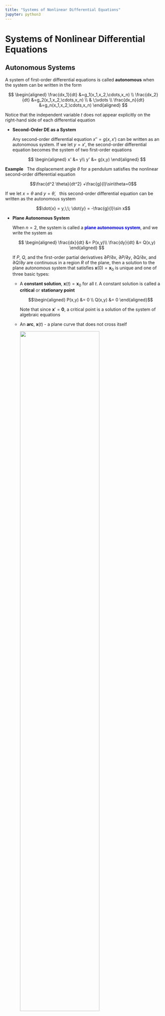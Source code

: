 ```yaml
---
title: "Systems of Nonlinear Differential Equations"
jupyter: python3
---
```


# Systems of Nonlinear Differential Equations  {#sec-11}
## Autonomous Systems  {#sec-11-1}

A system of first-order differential equations is called **autonomous** when the system can be written in the form

$$
    \begin{aligned}
    \frac{dx_1}{dt} &=g_1(x_1,x_2,\cdots,x_n) \\ 
    \frac{dx_2}{dt} &=g_2(x_1,x_2,\cdots,x_n) \\ 
        & \;\vdots \\ 
    \frac{dx_n}{dt} &=g_n(x_1,x_2,\cdots,x_n)
    \end{aligned}
$$

  Notice that the independent variable $t$ does not appear explicitly on the right-hand side of each differential equation

* **Second-Order DE as a System**

  Any second-order differential equation $x''=g(x,x')$ can be written as an autonomous system. 
  If we let $y=x'$, the second-order differential equation becomes the system of two first-order equations
  
    $$
    \begin{aligned}
        x' &= y\\ 
        y' &= g(x,y) 
    \end{aligned}
    $$

**Example** $~$ The displacement angle $\theta$ for a pendulum satisfies the nonlinear second-order
  differential equation
  
  $$\frac{d^2 \theta}{dt^2} +\frac{g}{l}\sin\theta=0$$
  
  If we let $x=\theta$ and $y=\dot{\theta}$, $~$ this second-order differential equation can be written as the autonomous system
  
  $$\dot{x} = y,\;\; \dot{y} = -\frac{g}{l}\sin x$$

* **Plane Autonomous System**
  
  When $n=2$, the system is called a <font color="blue">**plane autonomous system**</font>, and we write the system as
  
  $$
  \begin{aligned}
     \frac{dx}{dt} &= P(x,y)\\ 
     \frac{dy}{dt} &= Q(x,y)
  \end{aligned}
  $$
  
  If $P$, $Q$, and the first-order partial derivatives $\partial P/\partial x$,
  $\partial P/\partial y$, $\partial Q/\partial x$, and $\partial Q/\partial y$ are continuous in a
  region $R$ of the plane, then a solution to the plane autonomous system that satisfies 
  $\mathbf{x}(0)=\mathbf{x}_0$ is unique and one of three basic types:

  * A **constant solution**, $\mathbf{x}(t)=\mathbf{x}_0$ for all $t$. A constant solution is called a **critical** or **stationary point**
    
    $$\begin{aligned}
       P(x,y) &= 0 \\ 
       Q(x,y) &= 0
     \end{aligned}$$
    
     Note that since $\mathbf{x}'=\mathbf{0}$, a critical point is a solution of the system of algebraic equations
    
  * An **arc**, $\mathbf{x}(t)$ - a plane curve that does not cross itself
    
    ![](figures/ch11_figure01.png){width="75%" fig-align="center"}
    
  * A **periodic solution** or **cycle**, $\mathbf{x}(t +p)=\mathbf{x}(t)$
    
    ![](figures/ch11_figure02.png){width="25%" fig-align="center"}
    
 **Example** $~$Find all critical points of the following plane autonomous system

$$
\begin{aligned}
 x'&= x^2 +y^2 -6\\ 
 y'&= x^2 -y 
\end{aligned}$$

## Stability of Linear Systems {#sec-11-2}

If $\mathbf{x}_1$ is a critical point of a plane autonomous system and $\mathbf{x}=\mathbf{x}(t)$ is a solution
satisfying $\mathbf{x}(0)=\mathbf{x}_0$, when $\mathbf{x}_0$ is placed near $\mathbf{x}_1$

![](figures/ch11_figure03.png){width="85%" fig-align="center"}

(@) It may return to the critical point 
(@) It may remain close to the critical point without returning
(@) It may move away from the critical point

* **Stability Analysis**

  * A careful geometric analysis of the solutions to the *linear* plane autonomous system
  
    $$
    \begin{aligned}
       x'&= ax +by\\ 
       y'&= cx +dy
    \end{aligned}
     $$
  
    in terms of the eigenvalues and eigenvectors of the coefficient matrix
  
    $$\mathbf{A}=
    \begin{pmatrix}
     a & b\\ 
     c & d
    \end{pmatrix}
     $$
   
    drives the stabilty analysis

  * To ensure that $\mathbf{x}_0=(0,\,0)$ is the only critical point, we will assume that the determinant $\Delta = ad -bc \neq 0$. If $\tau = a + d$ is the trace of matrix $\mathbf{A}$,
  then the characteristic equation, $\mathrm{det}(\mathbf{A} -\lambda\mathbf{I})=0,$ can be rewritten as
  
    $$\lambda^2 -\tau\lambda +\Delta =0$$
  
    Therefore the eigenvalues of $\mathbf{A}$ are 
  
    $$\lambda =\frac{\tau \pm \sqrt{\tau^2 -4\Delta}}{2}$$
  
    and the usual three cases for these roots occur according to whether $\tau^2 -4\Delta$ is positive, negative, or zero

**Example** $~$ Find the eigenvalues of the linear system

$$
    \begin{aligned}
       x'&= -x +y\\ 
       y'&= cx -y
    \end{aligned}
$$
 
in terms of $c$, and use a numerical solver to discover the shapes of solutions corresponding to the cases
$c=\frac{1}{4}$, $4$, $0$, and $-9$. $\mathbf{A}$ has trace $\tau=-2$ and determinant $\Delta=1 -c$, 
and so the eigenvalues are

$$ \lambda =-1 \pm \sqrt{c} $$
 
The nature of the eigenvalues is therefore determined by the value of $c$

```python
import numpy as np
import sympy as sp
sp.init_printing(use_unicode=True)

c = sp.Symbol('c')
A = sp.Matrix([[-1, 1], [c, -1]])
A.eigenvects()
```

```python
import matplotlib.pyplot as plt

w = 1
xp = np.linspace(-w, w, 50)
yp = np.linspace(-w, w, 50)
x, y = np.meshgrid(xp, yp)

c_ = np.array([1/4, 4, 0, -9])
c_title = [r'$c=\frac{1}{4}$', r'$c=4$', r'$c=0$', r'$c=-9$']

fig = plt.figure(figsize=(6, 6))

for i in range(4):
    
    ax = fig.add_subplot(2, 2, i +1)

    xdot = -x +y
    ydot = c_[i]*x -y
    
    if c_[i] >= 0.0:
        y_1 = -np.sqrt(c_[i]) *xp
        y_2 = np.sqrt(c_[i]) *xp
        ax.plot(xp, y_1, 'r:', xp, y_2, 'g:')    
    ax.streamplot(x, y, xdot, ydot, color='blue')

    ax.set_title(f'{c_title[i]}')

    ax.axis((-w, w, -w, w))
    ax.set_aspect(aspect='equal')
    ax.grid()
    
    ax.tick_params(axis='both', direction='in', 
        labelsize=8)     
    ax.xaxis.set_ticks(np.linspace(-w, w, 5))
    ax.yaxis.set_ticks(np.linspace(-w, w, 5))
    
    if i >= 2: 
        ax.set_xlabel(r'$x$')
    if i == 0 or i == 2: 
        ax.set_ylabel(r'$y$')
```

* <font color="red">Trajectory behaviors in phase portraits can be explained with eigenvalue-eigenvector of $\mathbf{A}$</font>

* **Real Distinct Eigenvalues**, $\tau^2 -4\Delta > 0$

  $$
    \begin{aligned}
        \mathbf{x}(t) &= c_1\mathbf{k}_1 e^{\lambda_1 t} +c_2\mathbf{k}_2 e^{\lambda_2 t}\\ 
        &\;\big\Downarrow \;{\scriptstyle \lambda_1 >\lambda_2}\\ 
        &= e^{\lambda_1 t} \left[c_1\mathbf{k}_1 +c_2\mathbf{k}_2 e^{(\lambda_2 -\lambda_1)t} \right ] \\
        &\;\big\Downarrow \;\,{\scriptstyle t \to \infty}\\
        &\simeq c_1\mathbf{k}_1 e^{\lambda_1 t}
    \end{aligned}
  $$

    * **Both eigenvalues negative**, $\tau^2 -4\Delta > 0$, $\tau<0$, $\Delta>0$
    
        **Stable Node:** Since both eigenvalues are negative, it follows that 
        $\lim_{t \to \infty} \mathbf{x}(t)=\mathbf{0}$ in the direction of $\mathbf{k}_1$ when $c_1 \neq 0$ or
        in the direction of $\mathbf{k}_2$ when $c_1=0$
        
    * **Both eigenvalues positive**, $\tau^2 -4\Delta > 0$, $\tau>0$, $\Delta>0$
    
        **Unstable Node:** $\mathbf{x}(t)$ becomes unbounded in the direction of 
        $\mathbf{k}_1$ when $c_1 \neq 0$ or in the direction of $\mathbf{k}_2$ when $c_1=0$ 
    
    * **Eigenvalues have opposite signs**, $\tau^2 -4\Delta > 0$, $\Delta<0$
    
        **Saddle Point:** When $c_1=0$, $\mathbf{x}(t)$ will approach $\mathbf{0}$ along the line determined by 
        $\mathbf{k}_2$. If $\mathbf{x}(0)$ does not lie on the line determined by $\mathbf{k}_2$, the direction
        determined by $\mathbf{k}_1$ serves as an asymtote for $\mathbf{x}(t)$ 

**Example** $~$ Classify the critical point $(0,0)$ of each of the following linear system 
$\mathbf{x}'=\mathbf{A}\mathbf{x}$ as either a stable node, an unstable node, or a saddle point

<center> 
 $(\text{a})$ $\begin{pmatrix} -2 & -2\\ -2 & -5 \end{pmatrix}$, $\;$
 $(\text{b})$ $\begin{pmatrix} -1 & -2\\ \;\;3 & \;\;4 \end{pmatrix}$, $\;$
 $(\text{c})$ $\begin{pmatrix} 2 & -1\\ 3 & -2 \end{pmatrix}$
 </center>

```python
import numpy as np

w = 1
xp = np.linspace(-w, w, 6)
yp = np.linspace(-w, w, 6)
x, y = np.meshgrid(xp, yp)

A = np.array([[[-2, -2], [-2, -5]], 
              [[-1, -2], [3, 4]], 
              [[2, -1], [3, -2]]])
A_title = ['Stable Node', 'Unstable Node', 'Saddle Point']

fig = plt.figure(figsize=(4, 12))

for i in range(3):
    xdot = A[i,0,0]*x +A[i,0,1]*y
    ydot = A[i,1,0]*x +A[i,1,1]*y

    lamda, v = np.linalg.eig(A[i])

    if lamda[0] >= lamda[1]:
        y_1 = v[1,0]/v[0,0]*xp
        y_2 = v[1,1]/v[0,1]*xp
    else:
        y_1 = v[1,1]/v[0,1]*xp
        y_2 = v[1,0]/v[0,0]*xp       

    ax = fig.add_subplot(3, 1, i +1)
    
    ax.plot(xp, y_1, 'r:', xp, y_2, 'g:')    
    ax.streamplot(x, y, xdot, ydot, color='blue')

    ax.set_title(A_title[i])

    ax.axis((-w, w, -w, w))
    ax.set_aspect(aspect='equal')
    ax.grid()
    
    ax.tick_params(axis='both', direction='in', pad=5)     
    ax.xaxis.set_ticks(np.linspace(-w, w, 5))
    ax.set_ylabel(r'$y$')
    
    ax.yaxis.set_ticks(np.linspace(-w, w, 5))
    if i == 2:
        ax.set_xlabel(r'$x$')
```

* **A Repeated Real Eigenvalue**, $\tau^2 -4\Delta = 0$

  The general solution takes on one of two different forms depending on whether **one** or **two** linearly independent eigenvectors can be found for the repeated eigenvalues $\lambda_1$

  * **Two linearly independent eigenvectors**

    If $\mathbf{k}_1$ and $\mathbf{k}_2$ are two linearly independent eigenvectors corresponding to $\lambda_1$,
  then the general solution is given by
  
    $$\mathbf{x}(t)=c_1\mathbf{k}_1 e^{\lambda_1 t} +c_2\mathbf{k}_2 e^{\lambda_1 t}=
    \left(c_1\mathbf{k}_1 + c_2\mathbf{k}_2 \right) e^{\lambda_1 t}$$
   
    If $\lambda_1<0$, the $\mathbf{x}(t)$ approaches $\mathbf{0}$ along the line determined by the vector
    $c_1\mathbf{k}_1 + c_2\mathbf{k}_2$ and the critical point is a **degenerate stable node**. The arrows are reversed when $\lambda_1>0$, and the critical point is a **degenerate unstable node**

  * **A single linearly independent eigenvectors**
  
    When only a single linearly independent eigenvector $\mathbf{k}_{11}$ exists, the general solution is   given by
  
    $$\begin{aligned}
     \mathbf{x}(t)&=c_1\mathbf{k}_{11} e^{\lambda_1 t} +c_2\left(\mathbf{k}_{11} te^{\lambda_1 t} 
            +\mathbf{k}_{12} e^{\lambda_1 t}\right)\\
         &=te^{\lambda_1 t}\left[c_2 \mathbf{k}_{11} +\frac{1}{t} \left(c_1\mathbf{k}_{11} 
            +c_2\mathbf{k}_{12}\right) \right]
    \end{aligned}$$
    
    where $(\mathbf{A} -\lambda_1\mathbf{I})\mathbf{k}_{12}=\mathbf{k}_{11}$. If $\lambda_1<0$, then $\lim_{t \to \infty} te^{\lambda_1 t}=0$ and it follows that $\mathbf{x}(t)$ approaches $\mathbf{0}$ in the line determined by $\mathbf{k}_{11}$. The critical point is again a **degenerate stable node**. When $\lambda_1>0$, $\mathbf{x}(t)$ becomes unbounded as $t$ increases, and the critical point is a **degenerate unstable node**

**Example** $~$ Classify the critical point $(0,0)$ of each of the following linear system $\mathbf{x}'=\mathbf{A}\mathbf{x}$ 

<center>
$(\text{a})$ $\begin{pmatrix} 1 & 0\\ 0 & 1 \end{pmatrix}$, $\;$
$(\text{b})$ $\begin{pmatrix} 3 & -18\\ 2 &\; -9 \end{pmatrix}$, $\;$
$(\text{c})$ $\begin{pmatrix} \;\;2 & 4\\ -1 & 6 \end{pmatrix}$
</center>

```python
w = 1
xp = np.linspace(-w, w, 6)
yp = np.linspace(-w, w, 6)
x, y = np.meshgrid(xp, yp)

A = np.array([[[1, 0], [0, 1]], 
              [[3, -18], [2, -9]], 
              [[2, 4], [-1, 6]]])
A_title = ['Degenerate Unstable', 
           'Degenerate Stable', 
           'Degenerate Unstable']

fig = plt.figure(figsize=(4, 12))

for i in range(3):
   
    xdot = A[i,0,0]*x +A[i,0,1]*y
    ydot = A[i,1,0]*x +A[i,1,1]*y

    lamda, v = np.linalg.eig(A[i])

    ax = fig.add_subplot(3, 1, i +1)

    if i != 0:
        y_1 = v[1,0] /v[0,0] *xp
        ax.plot(xp, y_1, 'r:')
            
    ax.streamplot(x, y, xdot, ydot, color='blue')

    ax.set_title(A_title[i])

    ax.axis((-w, w, -w, w))
    ax.set_aspect(aspect='equal')
    ax.grid()
    
    ax.tick_params(axis='both', direction='in', pad=5)     
    ax.xaxis.set_ticks(np.linspace(-w, w, 5))
    ax.set_ylabel(r'$y$')
    
    ax.yaxis.set_ticks(np.linspace(-w, w, 5))
    if i == 2: ax.set_xlabel(r'$x$')           
```

* **Complex Eigenvalues**, $\tau^2 -4\Delta < 0$

  If $\lambda_1=\alpha +i\beta$ and $\bar{\lambda}_1$ are the complex eigenvalues and $\mathbf{k}_1=\mathbf{b}_1 +i\mathbf{b}_2$ is a complex eigenvector corresponding to $\lambda_1$, the general solution can be written as $\mathbf{x}=c_1\mathbf{x}_1 +c_2\mathbf{x}_2$

  $$
  \begin{aligned}
    \mathbf{x}_1(t) &=e^{\alpha t}\left(\mathbf{b}_1\cos\beta t -\mathbf{b}_2\sin\beta t\right) \\ 
   \mathbf{x}_2(t) &=e^{\alpha t}\left(\mathbf{b}_2\cos\beta t +\mathbf{b}_1\sin\beta t\right)
   \end{aligned}$$
 
  * **Pure imaginary roots**, $\tau^2 -4\Delta < 0$, $~\tau=0$

    **Center:** When $\alpha=0$, all solutions are ellipses with center at the origin and are periodic   with period $p=2\pi/\beta$. The critical point is called a **center**
  
  * **Nonezero real part**, $\tau^2 -4\Delta < 0$, $~\tau\neq 0$

    **Spiral Point:** When $\alpha<0$, $e^{\alpha t}\to 0$, and the elliptical-like solution spirals closer
  and closer to the origin. The critical point is called a **stable spiral point**. When $\alpha>0$, the 
  effect is the opposite. An elliptical-like solution is driven farther and farther from the origin, and the critical point is now called an **unstable spiral point**

**Example** $~$ Classify the critical point $(0,0)$ of each of the following linear system 
$\mathbf{x}'=\mathbf{A}\mathbf{x}$ 

<center>
$(\text{a})$ $\begin{pmatrix} -1 & 2\\ -1 & 1 \end{pmatrix}$,$\;$
$(\text{b})$ $\begin{pmatrix} -1 & -4\\ \;\;1 & -1 \end{pmatrix}$
</center>

```python
w = 1
xp = np.linspace(-w, w, 6)
yp = np.linspace(-w, w, 6)
x, y = np.meshgrid(xp, yp)

A = np.array([[[-1, 2], [-1, 1]],
              [[-1, -4], [1, -1]]])
A_title = ['Center', 'Stable Spiral']

fig = plt.figure(figsize=(4, 8))

for i in range(2):

    ax = fig.add_subplot(2, 1, i +1)
    
    xdot = A[i,0,0]*x +A[i,0,1]*y
    ydot = A[i,1,0]*x +A[i,1,1]*y

    lamda, v = np.linalg.eig(A[i])
            
    ax.streamplot(x, y, xdot, ydot, color='blue')

    ax.set_title(A_title[i])

    ax.axis((-w, w, -w, w))
    ax.set_aspect(aspect='equal')
    ax.grid()
    
    ax.tick_params(axis='both', direction='in', pad=5)     
    ax.xaxis.set_ticks(np.linspace(-w, w, 5))
    ax.set_ylabel(r'$y$')
    
    ax.yaxis.set_ticks(np.linspace(-w, w, 5))
    if i == 1: ax.set_xlabel(r'$x$')
```

![](figures/ch11_figure04.png){width="75%" fig-align="center"}

For a linear plane autonomous system $\mathbf{x}'=\mathbf{A}\mathbf{x}$ with $\mathrm{det}\,\mathbf{A}\neq 0$,
let $\mathbf{x}$ denote the solution that satisfies the initial condition $\mathbf{x}(0)=\mathbf{x}_0$, where
$\mathbf{x}_0\neq\mathbf{0}$

1. $\lim_{t \to \infty}\mathbf{x}(t)=\mathbf{0}$ if and only if the eigenvalues of $\mathbf{A}$ have negative
   real parts. This will occur when $\Delta>0$ and $\tau<0$
1. $\mathbf{x}(t)$ is periodic if and only if the eigenvalues of $\mathbf{A}$ are pure imaginary. This will
   occur when $\Delta>0$ and $\tau=0$
1. In all other cases, given any neighborhood of the origin, there is at least one $\mathbf{x}_0$ in the neighborhood for which $\mathbf{x}(t)$ becomes unbounded as $t$ increases

## Linearization and Local Stability {#sec-11-3}

Here we will use linearization as a means of analyzing nonlinear DEs and nonlinear systems; the idea is to replace them by linear DEs and linear systems. Let $\mathbf{x}_1$ be a critical point of an autonomous system, and let $\mathbf{x}=\mathbf{x}(t)$ denote the solution that satisfies the initial condition $\mathbf{x}(0)=\mathbf{x}_0$, where $\mathbf{x}\neq\mathbf{x}_1$.

* $\mathbf{x}_1$ is a **stable critical point**
  
  when, given any $\rho > 0$, there is a $r>0$ such that if $\mathbf{x}_0$ satisfies $|\mathbf{x}_0 -\mathbf{x}_1|<r$, then $\mathbf{x}(t)$ satisfies $|\mathbf{x}(t) -\mathbf{x}_1|<\rho$ $\,$ for all $t>0$. If, in addition, 
  $\lim_{t \to \infty} \mathbf{x}(t)=\mathbf{x}_1$ whenever $|\mathbf{x}_0 -\mathbf{x}_1|<r$, we call
  $\mathbf{x}_1$ an **asymptotically stable critical point**
  
* $\mathbf{x}_1$ is an **unstable critical point**

  if there is $\rho>0$ with the property that, for any $r>0$, there is at least one $\mathbf{x}_0$ that
  satisfies $|\mathbf{x}_0 -\mathbf{x}_1|<r$, yet the corresponding solution $\mathbf{x}(t)$ satisfies 
  $|\mathbf{x}(t) -\mathbf{x}_1|\geq\rho$ $\,$ for at least one $t>0$

**Example** $~$ Show that $(0,0)$ is a stable critical point of the nonlinear plane autonomous system

$$
x' = -y -x\sqrt{x^2 +y^2}, \;\; y' = x -y\sqrt{x^2 +y^2}$$

From the formulas $r^2=x^2 +y^2$ and $\theta=\tan^{-1}(y/x)$, we obtain

$$
  \frac{dr}{dt}=\frac{1}{r}\left(x\frac{dx}{dt}+y\frac{dy}{dt} \right),\;
  \frac{d\theta}{dt}=\frac{1}{r^2}\left( -y\frac{dx}{dt} +x\frac{dy}{dt}\right)$$
  
Substituting for $dx/dt$ and $dy/dt$ in the expressions for $dr/dt$ and $d\theta/dt$, we obtain

$$\frac{dr}{dt} = -r^2, \; \frac{d\theta}{dt} = 1$$

Using separation of variables, we see that the solution of the system is

$$ r=\frac{1}{t +c_1},\;\;\theta=t +c_2 $$

for $r\neq 0$. If $\mathbf{x}(0)=(r_0,\theta_0)$ is the initial condition in polar coordinates, then

$$ r=\frac{r_0}{r_0 t +1},\;\;\theta=t +\theta_0 $$

Note that $r\leq r_0$ $\,$ for $t\geq 0$, and $r$ approaches $0$ as $t$ increases. Therefore, given $\rho>0$, a solution that starts less than $\rho$ from the origin remains within $\rho$ of the origin for all $t\geq 0$. Hence the critical point $(0,0)$ is asymptotically stable

**Example** $~$ When expressed in polar coordinates, a plane autonomous system takes the form

$$
\begin{aligned}
  \frac{dr}{dt} &= 0.05\,r(3 -r)\\ 
  \frac{d\theta}{dt} &= -1
\end{aligned}
$$

Show that $(x,y)=(0,0)$ is unstable critical point

We see that $dr/dt=0$ when $r=0$ and can conclude that $(x,y)=(0,0)$ is a critical point. $~$ The differential equation can be solved using separation of variables. If $r(0)=r_0$ and $r_0\neq 0,$ then

$$ r=\frac{3}{1 +c_0 e^{-0.15t}} $$

where $c_0=(3 -r_0)/r_0$. Since

$$\lim_{t \to \infty}\frac{3}{1 +c_0 e^{-0.15t}}=3$$

it follows that no matter how close to $(0,0)$ a solution starts, the solution will leave a disk of radius $\epsilon$ about the origin. Therefore $(0,0)$ is an unstable critical point


* **Linearization**

We replace the term $\mathbf{g}(\mathbf{x})$ in the original autonomous system $\mathbf{x}'=\mathbf{g}(\mathbf{x})$ by a linear term $\mathbf{A}(\mathbf{x} -\mathbf{x}_1)$ that most closely approximates $\mathbf{g}(\mathbf{x})$ in a neighborhood of $\mathbf{x}_1$. This replacement process is called **linearization**

When $\mathbf{x}_1$ is a critical point of a plane autonomous system

$$
\begin{aligned}
 x' &= P(x,y)\\ 
 y' &= Q(x,y)
\end{aligned}
$$

$P(x_1,y_1)=Q(x_1,y_1)=0$ and we have

$$
\begin{aligned}
 x' &= P(x,y)\simeq \left.\frac{\partial P}{\partial x}\right|_{(x_1,y_1)}(x -x_1)
         +\left.\frac{\partial P}{\partial y}\right|_{(x_1,y_1)}(y -y_1)\\ 
 y' &= Q(x,y)\simeq \left.\frac{\partial Q}{\partial x}\right|_{(x_1,y_1)}(x -x_1)
         +\left.\frac{\partial Q}{\partial y}\right|_{(x_1,y_1)}(y -y_1)
\end{aligned}
$$

The original system $\mathbf{x}'=\mathbf{g}(\mathbf{x})$ may be approximated in a neighborhood of $\mathbf{x}_1$
by the linear system $\mathbf{x}'=\mathbf{A}(\mathbf{x} -\mathbf{x}_1)$, where

$$\mathbf{A}=
\begin{pmatrix}
 \left.\frac{\partial P}{\partial x}\right|_{(x_1,y_1)} & \left.\frac{\partial P}{\partial y}\right|_{(x_1,y_1)}\\ 
 \left.\frac{\partial Q}{\partial x}\right|_{(x_1,y_1)} & \left.\frac{\partial Q}{\partial y}\right|_{(x_1,y_1)}
\end{pmatrix} = \mathbf{g}'(\mathbf{x}_1)
$$

* **Stability Criteria for Plane Autonomous System**

1. If the eigenvalues of $\mathbf{A}=\mathbf{g}'(\mathbf{x}_1)$ have negative real part, then $\mathbf{x}_1$ is 
   an asymptotically stable critical point
1. If the eigenvalues of $\mathbf{A}=\mathbf{g}'(\mathbf{x}_1)$ have positive real part, then $\mathbf{x}_1$ is 
   an unstable critical point

**Example** $~$ Classify the criticl points of the following plane autonomous system

$$
\begin{aligned}
 x'&= x^2 +y^2 -6\\ 
 y'&= x^2 -y 
\end{aligned}
$$

The critical points are $(\sqrt{2},2)$ and $(-\sqrt{2},2)$ and the Jacobian matrix is

$$
\mathbf{g}'(\mathbf{x})=
\begin{pmatrix}
 2x & \;2y\\ 
 2x &-1 
\end{pmatrix}
$$

and so

$$
\begin{aligned}
    \mathbf{A}_1 &=\mathbf{g}'({\scriptsize(\sqrt{2},2)})=
    {\scriptsize\begin{pmatrix}
    2\sqrt{2} & \;\;4\\ 
    2\sqrt{2} &-1 
    \end{pmatrix}} \\
    \mathbf{A}_2 &=\mathbf{g}'({\scriptsize(-\sqrt{2},2)})={\scriptsize\begin{pmatrix}
    -2\sqrt{2} & \phantom{-}4\\ 
    -2\sqrt{2} &-1 
    \end{pmatrix}}
\end{aligned}
$$

Since the determinant of $\mathbf{A}_1$ is negative, $\mathbf{A}_1$ has a positive real eigenvalue.
Therefore $(\sqrt{2},2)$ is an unstable critical point. $\mathbf{A}_2$ has a positive determinant and 
a negative trace, and so both eigenvalues have negative real parts. It follows that $(-\sqrt{2},2)$ is a
stable critical point

* **Classifying Critical Points**

![](figures/ch11_figure05.png){width="75%" fig-align="center"}

**Example** $~$ The second-order differential equation $mx'' +kx +k_1x^3 =0$, for $k>0$, represents a general
model for the free, undamped oscillations of a mass $m$ attached to a nonlinear spring.
If $k=1$ and $k_1=-1$, the spring is called soft and the plane autonomous system corresponding to the 
nonlinear second-order equation $x'' +x -x^3=0$ is

$$
\begin{aligned}
 x'&= y\\ 
 y'&= x^3 -x
\end{aligned}
$$

Find and classify the critical points

Since $x^3 -x =x(x^2 -1)$, the critical points are $(0,0)$, $(1,0)$, and $(-1,0)$. The corresponding
Jacobian matrices are

$$
\mathbf{A}_1=\mathbf{g}'((0,0))=
\begin{pmatrix}
 \;\;0 & 1\\ 
 -1 & 0  
\end{pmatrix}\;
$$ 

and

$$
\mathbf{A}_2=\mathbf{g}'((1,0))=\mathbf{g}'((-1,0))=
\begin{pmatrix}
  0 & 1\\ 
  2 & 0 
\end{pmatrix}
$$

Since $\mathrm{det}\,\mathbf{A}_2<0$, critical points $(1,0)$ and $(-1,0)$ are both saddle points. The eigenvalues
of $\mathbf{A}_1$ are $\pm i$, and the status of the critical points at $(0,0)$ remains in doubt. It may be
either a stable spiral, an unstable spiral, or a center

* **Phase-Plane Method**

The linearization method can provide useful information on the local behavior of solutions near critical points.
It is of little help if we are interested in solutions whose initial condition $\mathbf{x}(0)=\mathbf{x}_0$ is not
close to a critical point or if we wish to obtain a global view of the family of solution curves. The 
**phase-plane method** is based on the fact that

$$\frac{dy}{dx}=\frac{dy/dt}{dx/dt}=\frac{Q(x,y)}{P(x,y)}$$

and it attempts to find $y$ as a function of $x$ using one of the methods available for solving first-order DEs

**Example**  $~$ Use the phase-plane method to determine the nature of the solutions to $x'' +x -x^3 =0$ in a neighborhood of $(0,0)$

If we let $dx/dt=y$, then $dy/dt=x^3 -x$. From this we obtain the first-order DE

$$\frac{dy}{dx}=\frac{x^3 -x}{y} $$

which can be solved by separation of variables. Integrating gives

$$ y^2=\frac{x^4}{2}-x^2+c $$

If $\mathbf{x}(0)=(x_0,0)$, where $0<x_0<1$, then $c=-\frac{x_0^4}{2} +x_0^2$, and so

$$ y^2=\frac{(2 -x^2 -x_0^2)(x_0^2 -x^2)}{2} $$

Note that $y=0$ when $x=-x_0$. In addition, the right-hand side is positive when $-x_0<x<x_0$, and
so each $x$ has two corresponding values of $y$. The solution $\mathbf{x}(t)$ that satisfies $\mathbf{x}(0)=(x_0,0)$ is therefore periodic, and so $(0,0)$ is a center

```python
from scipy.integrate import solve_ivp

def myODE(t, y):
    return [y[1], y[0]**3 -y[0]]

def plotPhasePortrait(ax, g, td, x0, y0, color):

    for i in range(x0.shape[0]):
        sol = solve_ivp(g, [0, td[-1]], 
               [x0[i], y0], t_eval = td)    
        ax.plot(x0[i], y0, color +'x')
        ax.plot(sol.y[0], sol.y[1], color +'-', lw=0.2)    

td = np.linspace(0, 50, 2000)    
        
x0_0, y0_0 = np.linspace( 0.1, 1.0, 10),  0.0
x0_1, y0_1 = np.linspace( 1.6, 2.6, 30), -3.0  
x0_2, y0_2 = np.linspace(-2.6,-1.6, 30),  3.0

fig, ax = plt.subplots(figsize=(6, 6))

plotPhasePortrait(ax, myODE, td, x0_0,  y0_0, 'k')
plotPhasePortrait(ax, myODE, td, x0_1,  y0_1, 'b')
plotPhasePortrait(ax, myODE, td, x0_2,  y0_2, 'r')
    
ax.set_title(r'Phase Portrait: $\times$ - initial conditions')

w = 3
ax.axis((-w, w, -w, w))
ax.set_aspect(aspect='equal')
ax.grid()
   
ax.tick_params(axis='both', direction='in', pad=5)     
ax.xaxis.set_ticks(np.linspace(-w, w, 5))
ax.yaxis.set_ticks(np.linspace(-w, w, 5))
ax.set_xlabel(r'$x$')
ax.set_ylabel(r'$y$')

plt.show()
```

## Autonomous Systems as Mathematical Models {#sec-11-4}

Many applications from physics and biology give rise to nonlinear autonomous second-order DEs $x''=g(x,x')$

* Nonlinear Pendulum

  $$ \frac{d^2\theta}{dt^2} +\frac{g}{l}\sin\theta=0 $$

  When we let $x=\theta$ and $y=\theta'$, this second-order differential equation may be rewritten as the dynamical system

  $$
    \begin{aligned}
    x' &= y\\ 
    y' &= -\frac{g}{l}\sin x
    \end{aligned}
  $$

  The critical points are $(\pm k\pi,0)$, and the Jacobian matrix is easily shown to be

  $$\mathbf{g}'((\pm k \pi,0))=
    \begin{pmatrix}
    0 & 1\\ 
    (-1)^{k+1}\frac{g}{l} & 0 
    \end{pmatrix}
  $$

  If $k=2n+1$, $\Delta<0$, and so all critical points $(\pm(2n+1)\pi,0)$ are saddle points. When $k=2n$, the eigenvalues are pure imaginary, and so the nature of these critical points remains in doubt. From

  $$\frac{dy}{dx}=\frac{dy/dt}{dx/dt}=-\frac{g}{l}\frac{\sin x}{y}$$

  it follows that 

  $$\displaystyle y^2=\frac{2g}{l}\cos x +c $$

  If $\mathbf{x}(0)=(x_0,0)$, then 

  $$ y^2=\frac{2g}{l}(\cos x -\cos x_0)$$

  Note that $y=0$ when $x=-x_0$, and that $(2g/l)(\cos x -\cos x_0)>0$ for $|x|<|x_0|<\pi$. Thus each such $x$ has two corresponding values of $y$, and so the solution $\mathbf{x}(t)$ that satisfies $\mathbf{x}(0)=(x_0,0)$ is periodic. We may conclude that $(0,0)$ is a center. In the case of large initial velocities, the pendulum spins in complete circles about the pivot  

```python
w1 = 2*np.pi
w2 = np.pi
xp = np.linspace(-w1, w1, 100)
yp = np.linspace(-w2, w2, 100)
x, y = np.meshgrid(xp, yp)

g = 9.8
l = 8
xdot = y
ydot = -g/l*np.sin(x)

fig, ax = plt.subplots(figsize=(6, 3))
      
ax.streamplot(x, y, xdot, ydot, 
             linewidth=0.5, density=2, color='blue')

ax.set_title('Nonlinear Pendulum')
 
ax.axis((-w1, w1, -w2, w2))
ax.set_aspect(aspect='equal')
ax.grid()
    
ax.tick_params(axis='both', direction='in', pad=5)     
ax.xaxis.set_ticks(np.linspace(-w1, w1, 5))
ax.xaxis.set_ticklabels([r'$-4\pi$', r'$-2\pi$', r'$0$',
                         r'$2\pi$', r'$4\pi$'])
ax.set_xlabel(r'$x$')
ax.yaxis.set_ticks(np.linspace(-w2, w2, 3))
ax.yaxis.set_ticklabels([r'$-\pi$', r'$0$', r'$\pi$'])
ax.set_ylabel(r'$y$')

plt.show()
```

* Periodic Solutions of the Pendulum DE

  Suppose a bead with mass $m$ slides along a thin wire whose shape is described by the function $z=f(x)$.
  A wide variety of nonlinear oscillations can be obtained by changing the shape of the wire and by making
  different assumptions about the forces acting on the bead

  ![](figures/ch11_figure06.png){width="55%" fig-align="center"}

  The tangential force $\mathbf{F}$ due to the weight $W=mg$ $\,$ has a magnitude $mg\sin\theta$, and therefore
  the $x$-component of $\mathbf{F}$ is $F_x=-mg\sin\theta\cos\theta$. Since $f'(x)=\tan\theta$, $\,$ we can use the identity $1+\tan^2\theta=\sec^2\theta$ to conclude that

  $$ 
  \begin{aligned}
   F_x &= -mg\sin\theta\cos\theta
   =-mg\tan\theta\cos^2\theta \\
   &=-mg\frac{f'(x)}{1 +\left[f'(x)\right]^2}
  \end{aligned} 
  $$

  A damping force $\mathbf{D}$, in the direction opposite to the motion, is a constant multiple of the velocitcy 
  of the bead. The $x$-component of $\mathbf{D}$ is therefore

  $$ D_x=-\beta\frac{dx}{dt} $$

  It follows from Newton's second law that

  $$mx''=-mg\frac{f'(x)}{1 +\left[f'(x)\right]^2}-\beta x' $$

  and the corresponding plane autonomous system is

  $$
    \begin{aligned}
    x' &= y\\ 
    y' &= -g\frac{f'(x)}{1 +\left[f'(x)\right]^2}-\frac{\beta}{m} y
    \end{aligned}
  $$

  If $\mathbf{x}_1=(x_1,y_1)$ is a critical point of the system, $y_1=0$ and therefore $f'(x_1)=0$. 
  The bead must therefore be at rest at a point on the wire where the tangent line is horizontal.
  When $f$ is twice differentiable, the Jacobian matrix at $\mathbf{x}_1$ is

  $$
    \mathbf{g}'(\mathbf{x}_1)=
    \begin{pmatrix}
    0 & \phantom{-}1\\ 
    -g f''(x_1) & -\frac{\beta}{m} 
    \end{pmatrix}
  $$

  and so 

  $$
    \begin{aligned}
    \tau &= 
    -\beta/m \\ 
    \Delta &= gf''(x_1) \\ 
    \tau^2 -4\Delta &= \beta^2/m^2 -4gf''(x_1) 
    \end{aligned}
  $$

  We can make the following conclusions:

  * $f''(x_1)<0$ : $~$ A relative maximum therefore occurs at $x=x_1$, and since $\Delta<0$, $\,$ an unstable saddle point occurs at $\mathbf{x}_1=(x_1,0)$  

  * $f''(x_1)>0$ and $\beta>0$: $~$ A relative maximum therefore occurs at $x=x_1$, and since $\tau<0$ and $\Delta>0$, $\,\mathbf{x}_1=(x_1,0)$ is a stable critical point. 

    If $\beta^2 > 4gm^2f''(x_1)$, the system is **overdamped** and the critical point is a stable node. If $\beta^2 < 4gm^2f''(x_1)$, the system is **underdamped** and the critical point is a stable spiral point. The exact nature of the stable critical point is still in doubt if $\beta^2 = 4gm^2f''(x_1)$

  * $f''(x_1)>0$ and the system is undamped ($\beta=0$):

    In this case the eigenvalues are pure imaginary, but the phase-plane method can be used to show that the critical point is a center. Therefore solutions with $\mathbf{x}(0)=(x(0),x'(0))$ near $\mathbf{x}_1=(x_1,0)$ are periodic

**Example** $~$ A bead is released from the position $x(0)=x_0$ on the curve $z=\cosh(x)$ with initial velocity $x'(0)=\nu_0$. Use the phase-plane method to show that the resulting solution is periodic when the system is undamped

```python
w = 10
xp = np.linspace(-w, w, 200)
yp = np.linspace(-w, w, 200)
x, y = np.meshgrid(xp, yp)

g = 9.8
m = 1
beta = [0, 0.25, 0.5]

sb_title = [r'$\beta=0$', r'$\beta=0.25$', r'$\beta=0.5$']

def df(x):
    return np.sinh(x)

fig = plt.figure(figsize=(5, 15))

for i in range(3):
    
    xdot = y
    ydot = -g*df(x) /(1 +df(x)**2) -beta[i] /m *y

    ax = fig.add_subplot(3, 1, i +1)
    ax.streamplot(x, y, xdot, ydot, density=1.5, 
                  linewidth=0.5, color='blue')

    ax.set_title(sb_title[i])

    ax.axis((-w, w, -w, w))
    ax.set_aspect(aspect='equal')
    ax.grid()
    
    ax.tick_params(axis='both', direction='in', pad=5)     
    ax.xaxis.set_ticks(np.linspace(-w, w, 5))
    ax.set_ylabel(r'$y$')
    ax.yaxis.set_ticks(np.linspace(-w, w, 5))
    if i == 2:
        ax.set_xlabel(r'$x$')
    
plt.show()    
```

* Lotka-Volterra Predator-Prey Model

  There are many predator-prey models that lead to plane autonomous systems with at least one periodic solution.
  The first such model was constructed independently by pioneer biomathematicians A. Lotka (1925) and
  V. Volterra (1926). If $x$ denotes the number of predators and $y$ denotes the number of prey, then
  the Lotka-Volterra model takes the form

  $$
    \begin{aligned}
    x' &= -ax +bxy = x(-a +by)\\ 
    y' &= -cxy +dy = y(-cx +d)
    \end{aligned}
  $$

  where $a$, $b$, $c$, and $d$ are positive constants. The critical points of this plane autonomous system are
  $(0,0)$ and $(d/c,a/b)$, and the corresponding Jocobian matrices are

  $$
  \begin{aligned}
    \mathbf{A}_1 &= \mathbf{g}'\left((0,0)\right)=
      \begin{pmatrix} -a & 0 \\ \phantom{-}0 & d \end{pmatrix} \\
    \mathbf{A}_2 &= \mathbf{g}'\left((d/c,a/b)\right)=
     \begin{pmatrix} 0 & bd/c \\ -ac/b & 0 \end{pmatrix}
  \end{aligned}
  $$

  The critical point $(0,0)$ is a saddle point. Since $\mathbf{A}_2$ has pure imaginary eigenvalues 
  $\lambda=\pm i\sqrt{ad}$, the critical point $(d/c,a/b)$ may be a center. This possibility can be
  investigated using the phase-plane method. Since

  $$ \frac{dy}{dx}=\frac{y(-cx +d)}{x(-a +by)} $$

  we may separate variables and obtain

  $$ \int\frac{-a +by}{y}\,dy=\int\frac{-cx +d}{x}\,dx $$

  so that

  $$ \left(x^d e^{-cx}\right)\left(y^a e^{-by}\right)=F(x)G(y)=c_0 $$

  Typical graphs of the nonnegative functions $F(x)=x^d e^{-cx}$ and $G(y)=y^a e^{-by}$ are shown in

  ![](figures/ch11_figure07.png){width=85%" fig-align="center"}

  It is not hard to show that $F(x)$ has an absolute maximum at $x=d/c$, whereas $G(y)$ has an absolute maximum at $y=a/b$. These graphs can be used to establish the following properties of a solution curve that orginates at a noncritical point $(x_0,y_0)$ in the first quadrant

  * If $y=a/b$, $F(x)G(a/b)=c_0$ has two solutions $x_m$ and $x_M$ that satisfy $x_m<d/c<x_M$

  * If $x_m<x_1<x_M$ and $x=x_1$, $\,$ then $F(x_1)G(y)=c_0$ has exactly two solutions $y_1$ and $y_2$ that
    satisfy $y_1<a/b<y_2$

  * If $x$ is outside the interval $[x_m,x_M]$, $\,$ then $F(x)G(y)=c_0$ has no solutions

**Example** $~$ If we let $a=0.1$, $b=0.002$, $c=0.0025$, and $d=0.2$ in the Lotka-Volterra predator-prey model, the critical point in the first quadrant is $(d/c,a/b)=(80,50)$, and we know that this critical point is a center. The eigenvalues of $\mathbf{g}'((80,50))$ are $\lambda=\pm(\sqrt{2}/10)i$, and so the solutions near the critical point have period $p\simeq 10\sqrt{2}\pi$

```python
a = 0.1
b = 0.002
c = 0.0025
d = 0.2

def myODE(t, y):
    return [-a*y[0] +b*y[0]*y[1], -c*y[0]*y[1] +d*y[1]]

fig, ax = plt.subplots(figsize=(6, 6))

td = 80
t_eval = np.linspace(0, td, 300)
x0 = 0
y0 = 50
for i in range(15):
    x0 = x0 +5
    sol = solve_ivp(myODE, [0, td], [x0, y0], 
         t_eval=t_eval)    
    ax.plot(x0, y0, 'ro')
    ax.plot(sol.y[0], sol.y[1], 'b-', linewidth=1)
    
ax.set_title('Lotka-Volterra model')

w = 400
ax.axis((0, w, 0, w))
ax.set_aspect(aspect='equal')
ax.grid()
   
ax.tick_params(axis='both', direction='in', pad=5)     
ax.xaxis.set_ticks(np.linspace(0, w, 5))
ax.set_xlabel(r'$x$, predator')
ax.yaxis.set_ticks(np.linspace(0, w, 5))
ax.set_ylabel(r'$y$, prey')
plt.show()
```

* Lotka-Volterra Competition Model

  A **competitive interaction** occurs when two or more species compete for the food, water, light, and species
  resources of an ecosystem. A number of mathematical models have been constructed that offer insights into conditions that permit *coexistence*. If $x$ denotes the number in species I and $y$ denotes the number in species II, then the Lotka-Volterra model takes the form

  $$
    \begin{aligned}
    x' &= \frac{r_1}{K_1} x(K_1 -x -\alpha_{12}y)\\ 
    y' &= \frac{r_2}{K_2} y(K_2 -y -\alpha_{21}x)
    \end{aligned}
  $$

  Note that in the absence of species II ($y=0$), $x'=(r_1/K_1)x(K_1 -x)$, and so the first population grows logistically and approaches the steady-state population $K_1$. A similar statement holds for species II growing in the absence of speices I. The term $-\alpha_{21}xy$ in the second equation stems from the competitive effect
  of species I on species II. The model therefore assumes that this rate of inhibition is directly proportional to
  the number of possible competitive pairs $xy$ at a particular $t$

  This plane autonomous system has critical points at $(0,0)$, $(K_1,0)$, and $(0,K_2)$. When 
  $\alpha_{12}\alpha_{21}\neq 0$, the lines $K_1 -x -\alpha_{12}y=0$ and $K_2 -y -\alpha_{21}x=0$ intersect to produce a fourth critical point $\hat{\mathbf{x}}=(\hat{x},\hat{y})$

  $$ \hat{x}=\frac{K_1 -\alpha_{12}K_2}{1 -\alpha_{12}\alpha_{21}},\;
  \hat{y}=\frac{K_2 -\alpha_{21}K_1}{1 -\alpha_{12}\alpha_{21}}$$

**Example** $~$ A competitive interaction is described by the Lotka-Volterra competition model

$$
\begin{aligned}
 x' &= 0.004 x\,(50 -x -0.75y)\\ 
 y' &= 0.001 y\,(100 -y -3.0x)
\end{aligned}
$$

Find and classify all critical points of the system

```python
w = 120
xp = np.linspace(0, w, 200)
yp = np.linspace(0, w, 200)
x, y = np.meshgrid(xp, yp)

r1_K1 = 0.004
r2_K2 = 0.001
K1 = 50
K2 = 100
a_12 = np.array([0.75, 0.4])
a_21 = np.array([3.00, 1.5])

fig = plt.figure(figsize=(6, 12))

for i in range(2):
    
    ax = fig.add_subplot(2, 1, i +1)
    
    xdot = r1_K1*x*(K1 -x -a_12[i]*y)
    ydot = r2_K2*y*(K2 -y -a_21[i]*x)

    cpt_x = np.array([0, K1, 0, (K1 -a_12[i]*K2)
                      /(1 -a_12[i]*a_21[i])])
    cpt_y = np.array([0, 0, K2, (K2 -a_21[i]*K1)
                      /(1 -a_12[i]*a_21[i])])

    ax.streamplot(x, y, xdot, ydot, density=1.5, 
                  linewidth=0.5, color='blue')
    ax.plot(cpt_x, cpt_y, 'ro')
    ax.set_title(r'$\alpha_{12}=$' +str(a_12[i]) 
                 +r'$, \alpha_{21}=$' +str(a_21[i]))
    ax.axis((0, w, 0, w))
    ax.set_aspect(aspect='equal')
    ax.grid()
    
    ax.tick_params(axis='both', direction='in', pad=5)     
    ax.xaxis.set_ticks(np.linspace(0, w, 4))
    ax.set_xlabel(r'$x$')
    ax.yaxis.set_ticks(np.linspace(0, w, 4))
    ax.set_ylabel(r'$y$')
    
plt.show()
```

## Periodic Solutions, Limit Cycles, and Global Stability {#sec-11-5}

In this section, we will investigate the existence of periodic solutions of nonlinear plane autonomous systems
and introduce special periodic solutions called **limit cycles**

An analysis of critical points using linearization can provide valuable information on the behavior of solutions
near critical points and insight into a variety of biological and physical phenomena. However there are some
inherent limitations to this approach. When the eigenvalues of the Jacobian matrix are pure imaginary,
we cannot conclude that there are periodic solutions near the critical point

The first goal of this section is *to determine conditions under which we can either exclude the possibility of periodic solutions or assert their existence*

A second goal is *to determine conditions under which an asymptotically stable critical point is globally 
stable*: $\lim_{t \to \infty}\mathbf{x}(t)=\mathbf{x}_1$ for all initial conditions in 
a simply connected region $\mathbb{R}$

* **Negative Criteria**

**Theorem** If a plane autonomous system has a periodic solution $\mathbf{x}=\mathbf{x}(t)$ in a simply 
connected region $\mathbb{R}$, then the system has at least one critical point inside the corresponding
simple closed curve $C$. If there is a single critical point inside $C$, then that critical point cannot be a 
saddle point

**Corollary** If a simply connected region $\mathbb{R}$ either contains no critical points of a plane autonomous
system or contains a single saddle point, then there are no periodic solutions in $\mathbb{R}$

**Example** $~$ Show that the Lotka-Volterra competition model

$$
\begin{aligned}
 x' &= 0.004 x\,(50 -x -0.75y)\\ 
 y' &= 0.001 y\,(100 -y -3.0x)
\end{aligned}
$$

has no periodic solutions in the first quadrant

Another sometimes useful result can be formulated in terms of the divergence of the vector field 

$$ \mathbf{v}(x,y)=\left(P(x,y), Q(x,y)\right) $$

* **Bendixson Negative Criterion**

If $\displaystyle\mathrm{div}\,\mathbf{v}=\frac{\partial P}{\partial x} +\frac{\partial Q}{\partial y}$ does not
change sign in a simply connected region $\mathbb{R}$, then the plane autonomous system has no periodic solutions in $\mathbb{R}$

**Proof** $~$ Suppose, to the contrary, that there is a periodic solution $\mathbf{x}=\mathbf{x}(t)$ in $\mathbb{R}$, and let $C$ be the resulting simple closed curve and $R_1$ the region bounded by $C$. By using Green's theorem, we obtain

$$ \int_C -Q(x,y)\,dx +P(x,y)\,dy=\iint_{R_1} 
  \left(\frac{\partial P}{\partial x} +\frac{\partial Q}{\partial y}\right)\, dxdy $$

Since $\mathbf{x}=\mathbf{x}(t)$ is a solution with period $p$, $\,$ we have $x'(t)=P(x(t),y(t))$ and
$y'(t)=Q(x(t),y(t))$, and so

$$
\begin{aligned}
 \int_C -&Q(x,y)\,dx +P(x,y)\,dy \\
   &= \int_0^p \left[-Q(x(t),y(t))\,x'(t) +P(x(t),y(t))\,y'(t) \right]\,dt\\ 
   &= \int_0^p -QP +PQ \,dt = 0
\end{aligned}
$$

Since $\displaystyle\mathrm{div}\,\mathbf{v}=\frac{\partial P}{\partial x} +\frac{\partial Q}{\partial y}$ is continuous and does not change sign in $\mathbb{R}$, it follows that either $\mathrm{det}\,\mathbf{v}\geq 0$
or $\mathrm{det}\,\mathbf{v}\leq 0$ in $\mathbb{R}$, and so

$$
  \iint_{R_1} \left(\frac{\partial P}{\partial x} +\frac{\partial Q}{\partial y}\right)\, dxdy \neq 0
$$

This contradiction establishes that there are no periodic solutions in $\mathbb{R}$

**Example** $~$ The sliding bead satisfies the differential equation

$$ mx''=-mg\frac{f'(x)}{1 +\left[f'(x)\right]^2}-\beta x' $$

Show that there are no periodic solutions

**Solution** $~$ The corresponding plane autonomous system is

$$
\begin{aligned}
   x' &= y\\ 
   y' &= -g\frac{f'(x)}{1 +\left[f'(x)\right]^2}-\frac{\beta}{m} y
\end{aligned}
$$

and so $\displaystyle
  \mathrm{div}\,\mathbf{v}=\frac{\partial P}{\partial x} +\frac{\partial Q}{\partial y}=-\frac{\beta}{m}<0$

* **Dulac Negative Criterion**

If $\delta(x,y)$ has continuous first partial derivatives in a simply connected region $\mathbb{R}$ and
$\displaystyle \frac{\partial (\delta P)}{\partial x} +\frac{\partial (\delta Q)}{\partial y}$ does not
change sign in $\mathbb{R}$, $\,$ then the plane autonomous system has no periodic solutions in $\mathbb{R}$

**Example** $~$ Use $\delta(x,y)=1/(xy)$ to show that the Lotka-Volterra competition equations

$$
\begin{aligned}
 x' &= \frac{r_1}{K_1} x(K_1 -x -\alpha_{12}y)\\ 
 y' &= \frac{r_2}{K_2} y(K_2 -y -\alpha_{21}x)
\end{aligned}
$$

have no periodic solutions in the first quadrant

**Solution** $~$ If $\delta(x,y)=1/(xy)$, then

$$ \frac{\partial (\delta P)}{\partial x} +\frac{\partial (\delta Q)}{\partial y}=
  \frac{r_1}{K_1}\left(-\frac{1}{y}\right) +\frac{r_2}{K_2}\left(-\frac{1}{x}\right) <0 $$

in the first quadrant

* **Positive Criteria**

  A region $\mathbb{R}$ is called an **invariant region** for a plane autonomous system if, whenever $\mathbf{x}_0$ is in $\mathbb{R}$, the solution $\mathbf{x}=\mathbf{x}(t)$ remains in $\mathbb{R}$. If $\mathbf{n}(x,y)$ denotes a normal vector on the boundary that points inside the region, then $\mathbb{R}$ will be an invariant region for the plane autonomous system provided $\mathbf{v}(x,y)\cdot\mathbf{n}(x,y)\geq 0$ for all points $(x,y)$ in the boundary

 ![](figures/ch11_figure08.png){width="45%" fig-align="center"}

* **Poincar&eacute;-Benedixon I**

  Let $\mathbb{R}$ be an invariant region for a plane autonomous system and suppose that $\mathbb{R}$ has no
  critical points on its boundary

  $(\text{a})$ $~$ If $\mathbb{R}$ is a type I region that has a single unstable node or an unstable spiral point in its interior, then there is at least one periodic solution in $\mathbb{R}$

  $(\text{b})$ $~$ If $\mathbb{R}$ is a type II region that contains no critical points of the system, 
   then there is at least one periodic solution in $\mathbb{R}$
    
  In either of the two cases, if $\mathbf{x}=\mathbf{x}(0)$ is a nonperiodic solution in $\mathbb{R}$, then
  $\mathbf{x}(t)$ spirals toward a cycle that is a solution to the system. This periodic solution is called a **limit cycle**

**Example** $~$ The Van der Pol equation is a nonlinear second-order differential equation that arises in electronics, and as a plane autonomous system it takes the form

$$\begin{aligned}
 x' &= y\\ 
 y' &= -\mu (x^2 -1)y -x
\end{aligned}$$

Show that the Van der Pol DE has a periodic solution when $\mu>0$

```python
w = 3
xp = np.linspace(-w, w, 100)
yp = np.linspace(-w, w, 100)
x, y = np.meshgrid(xp, yp)

fig = plt.figure(figsize=(5, 10))

mu = np.array([1, 3])
vdp_title = [r'$\mu=1$', r'$\mu=3$']

for i in range(2):
    
    ax = fig.add_subplot(2, 1, i +1)
    
    xdot = y
    ydot = -mu[i]*(x*x -1)*y -x

    ax.streamplot(x, y, xdot, ydot, density=1.5,  
       linewidth=0.5, color='blue')
    ax.plot(0, 0, 'ro')
    ax.set_title(vdp_title[i])

    ax.axis((-w, w, -w, w))
    ax.set_aspect(aspect='equal')
    ax.grid()
    
    ax.tick_params(axis='both', direction='in', pad=5)     
    ax.xaxis.set_ticks(np.linspace(-w, w, 4))
    ax.set_xlabel(r'$x$')
    ax.yaxis.set_ticks(np.linspace(-w, w, 4))
    ax.set_ylabel(r'$y$')
    
plt.show()
```

We will assumme that there is a Type I invariant region $\mathbb{R}$ for the corresponding plane autonomous system and that this region contains $(0,0)$ in its interior. The only critical point is $(0,0)$, and the Jacobian matrix is given by

$$
\mathbf{g}'((0,0))=
\begin{pmatrix}
 \;\;0 & 1\\ 
 -1 & \mu
\end{pmatrix}
$$

Therefore, $\tau=\mu$, $\Delta=1$, and $\tau^2 -4\Delta=\mu^2-4$. Since $\mu >0$, the critical point is either an unstable spiral point or an unstable node. By part (a) of **Poincar&eacute;-Benedixon I**, the system has at least one periodic solution in $\mathbb{R}$

```python
td = 15
w = 5
mu_ = np.array([1, 2.5])
x0 = np.array([[0.5, 0.5], [3, 3], [-3,-3], [0, 0.1]])

def myODE(t, y):
    return [y[1], -mu*(y[0]*y[0] -1)*y[1] -y[0]]

vdp_title = [r'$\mu=1$', r'$\mu=2.5$']
vdp_line = ['b:', 'r:', 'k:', 'g:']

fig = plt.figure(figsize=(5, 10))

for i in range(2):

    ax = fig.add_subplot(2, 1, i +1)
    
    mu = mu_[i]
    for j in range(4):
        y0 = x0[j]
        t_eval = np.linspace(0, td, 500)
        sol = solve_ivp(myODE, [0, td], y0, t_eval=t_eval)    
        ax.plot(sol.y[0], sol.y[1], vdp_line[j], 
            linewidth=1)
        ax.plot(y0[0], y0[1], 'ro')
    
    ax.set_title(vdp_title[i])

    ax.axis((-w, w, -w, w))
    ax.set_aspect(aspect='equal')
    ax.grid()
    
    ax.tick_params(axis='both', direction='in', pad=5)     
    ax.xaxis.set_ticks(np.linspace(-w, w, 4))
    ax.set_xlabel(r'$x$')
    ax.yaxis.set_ticks(np.linspace(-w, w, 4))
    ax.set_ylabel(r'$y$')
    
plt.show()
```

* **Poincar&eacute;-Benedixon II**

  Let $\mathbb{R}$ be a type I invariant region for a plane autonomous system that has no periodic solutions in $\mathbb{R}$

  $(\text{a})$ $~$ If $\mathbb{R}$ has a finite number of nodes or spiral points,
    then given any initial position $\mathbf{x}_0$ in $\mathbb{R}$, $\lim_{t \to \infty} \mathbf{x}(t)=\mathbf{x}_1$ for some critical point $\mathbf{x}_1$

  $(\text{b})$ $~$ If $\mathbb{R}$ has a single stable node or stable spiral point $\mathbf{x}_1$ in its interior and no critical points on its boundary, then $\lim_{t \to \infty} \mathbf{x}(t)=\mathbf{x}_1$
    for all initial positions $\mathbf{x}_0$ in $\mathbb{R}$: **globally stable**

**Example** $~$ Empirical evidence suggests that the plane autonomous system

$$
\begin{aligned}
 x' &= x^2y -x +1\\ 
 y' &= -x^2y +\frac{1}{2} 
\end{aligned}
$$

has a type I invariant region $\mathbb{R}$ that lies inside the reactangle defined by $0\leq x \leq 2$, $0 \leq y \leq 1$

$(\text{a})$ $~$ Use the Benedixson negative criterion to show that there are no periodic solutions in R

$(\text{b})$ $~$ If $\mathbf{x}_0$ is in $\mathbb{R}$ and $\mathbf{x}=\mathbf{x}(t)$ is the solution satisfying 
$\mathbf{x}(t)=\mathbf{x}_0$, use **Poincar&eacute;-Benedixon II** to find $\lim_{t \to \infty}\mathbf{x}(t)$

## Worked Exercises {.unnumbered}